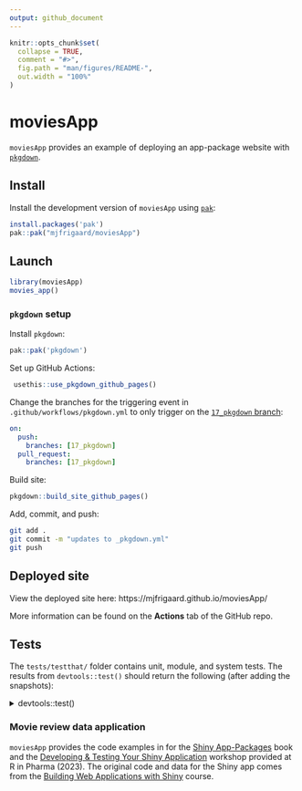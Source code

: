 ```yaml
---
output: github_document
---
```


<!-- README.md is generated from README.Rmd. Please edit that file -->

```r
knitr::opts_chunk$set(
  collapse = TRUE,
  comment = "#>",
  fig.path = "man/figures/README-",
  out.width = "100%"
)
```

# moviesApp 

<!-- badges: start -->
<!-- badges: end -->

`moviesApp` provides an example of deploying an app-package website with [`pkgdown`](https://pkgdown.r-lib.org/).

## Install

Install the development version of `moviesApp` using [`pak`](https://pak.r-lib.org/):

``` r
install.packages('pak')
pak::pak("mjfrigaard/moviesApp")
```

## Launch

``` r
library(moviesApp)
movies_app()
```

### `pkgdown` setup

Install `pkgdown`:

``` r
pak::pak('pkgdown')
```

Set up GitHub Actions:

``` r
 usethis::use_pkgdown_github_pages()
```

Change the branches for the triggering event in `.github/workflows/pkgdown.yml` to only trigger on the [`17_pkgdown` branch](https://github.com/mjfrigaard/moviesApp/tree/17_pkgdown):

``` yml
on:
  push:
    branches: [17_pkgdown]
  pull_request:
    branches: [17_pkgdown]
```

Build site:

``` r
pkgdown::build_site_github_pages()
```

Add, commit, and push: 

``` bash
git add .
git commit -m "updates to _pkgdown.yml"
git push
```


## Deployed site

View the deployed site here: https://mjfrigaard.github.io/moviesApp/

More information can be found on the **Actions** tab of the GitHub repo.

## Tests

The `tests/testthat/` folder contains unit, module, and system tests. The results from `devtools::test()` should return the following (after adding the snapshots):

<details closed>
  <summary>devtools::test()</summary>
    <pre>
ℹ Testing moviesApp
Loading required package: shiny
✔ | F W  S  OK | Context
✔ |          2 | app-feature-01 [14.9s]                                                    
⠏ |          0 | mod_scatter_display                                                       
INFO [2024-05-30 06:46:02] [ START display = selected_vars initial values]

INFO [2024-05-30 06:46:02] [ END display = selected_vars initial values]

INFO [2024-05-30 06:46:02] [ START display = scatterplot[['alt']] = 'Plot object']
⠙ |          2 | mod_scatter_display                                                       
INFO [2024-05-30 06:46:03] [ END display = scatterplot[['alt']] = 'Plot object']

INFO [2024-05-30 06:46:03] [ START display = inputs() creates ggplot2 object]

INFO [2024-05-30 06:46:03] [ END display = inputs() creates ggplot2 object]
✔ |          3 | mod_scatter_display
⠏ |          0 | mod_var_input                                                             
INFO [2024-05-30 06:46:03] [ START var_inputs = initial returned()]

INFO [2024-05-30 06:46:03] [ END var_inputs = initial returned()]

INFO [2024-05-30 06:46:03] [ START var_inputs = updated returned()]

INFO [2024-05-30 06:46:03] [ END var_inputs = updated returned()]
✔ |          2 | mod_var_input
⠏ |          0 | scatter_plot                                                              
INFO [2024-05-30 06:46:03] [ START fixture = tidy_ggp2_movies.rds]

INFO [2024-05-30 06:46:03] [ START fixture = tidy_ggp2_movies.rds]

INFO [2024-05-30 06:46:03] [ START data = movies.rda]

INFO [2024-05-30 06:46:03] [ END data = movies.rda]
✔ |          2 | scatter_plot
✔ |          1 | shinytest2 [8.4s]                                                         

══ Results ══════════════════════════════════════════════════════════════════
Duration: 24.1 s

[ FAIL 0 | WARN 0 | SKIP 0 | PASS 10 ]
    </pre>

</details>

### Movie review data application

`moviesApp` provides the code examples in for the [Shiny App-Packages](https://mjfrigaard.github.io/shinyap/) book and the [Developing & Testing Your Shiny Application](https://mjfrigaard.github.io/dev-test-shiny/) workshop provided at R in Pharma (2023). The original code and data for the Shiny app comes from the [Building Web Applications with Shiny](https://rstudio-education.github.io/shiny-course/) course.